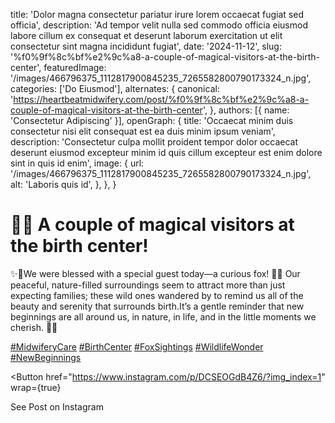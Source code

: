   title: 'Dolor magna consectetur pariatur irure lorem occaecat fugiat sed officia',
  description: 'Ad tempor velit nulla sed commodo officia eiusmod labore cillum ex consequat et deserunt laborum exercitation ut elit consectetur sint magna incididunt fugiat',
  date: '2024-11-12',
  slug: '%f0%9f%8c%bf%e2%9c%a8-a-couple-of-magical-visitors-at-the-birth-center',
  featuredImage: '/images/466796375_1112817900845235_7265582800790173324_n.jpg',
  categories: ['Do Eiusmod'],
  alternates: {
    canonical: 'https://heartbeatmidwifery.com/post/%f0%9f%8c%bf%e2%9c%a8-a-couple-of-magical-visitors-at-the-birth-center',
  },
  authors: [{ name: 'Consectetur Adipiscing' }],
  openGraph: {
    title: 'Occaecat minim duis consectetur nisi elit consequat est ea duis minim ipsum veniam',
    description: 'Consectetur culpa mollit proident tempor dolor occaecat deserunt eiusmod excepteur minim id quis cillum excepteur est enim dolore sint in quis id enim',
    image: {
      url: '/images/466796375_1112817900845235_7265582800790173324_n.jpg',
      alt: 'Laboris quis id',
    },
  },
}


# 🌿✨ A couple of magical visitors at the birth center!

<Gallery>
  <GalleryItem
    src="/images/466796375_1112817900845235_7265582800790173324_n.jpg"
    size="large"
  />
  <GalleryItem
    src="/images/466603936_1112817904178568_2976812386354243307_n.jpg"
    size="large"
  />
</Gallery>

✨🌿We were blessed with a special guest today—a curious fox! 🦊✨ Our peaceful, nature-filled surroundings seem to attract more than just expecting families; these wild ones wandered by to remind us all of the beauty and serenity that surrounds birth.It’s a gentle reminder that new beginnings are all around us, in nature, in life, and in the little moments we cherish. 🧡💫

[#MidwiferyCare](https://www.instagram.com/explore/tags/MidwiferyCare/) [#BirthCenter](https://www.instagram.com/explore/tags/BirthCenter/) [#FoxSightings](https://www.instagram.com/explore/tags/FoxSightings/) [#WildlifeWonder](https://www.instagram.com/explore/tags/WildlifeWonder/) [#NewBeginnings](https://www.instagram.com/explore/tags/NewBeginnings/)

<Button
  href="https://www.instagram.com/p/DCSEOGdB4Z6/?img_index=1"
  wrap={true}
>
  See Post on Instagram
</Button>
